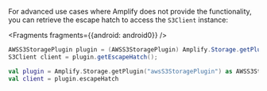 For advanced use cases where Amplify does not provide the functionality, you can retrieve the escape hatch to access the `S3Client` instance:


<Fragments fragments={{android: android0}} />

<BlockSwitcher>
<Block name="Java">

```java
AWSS3StoragePlugin plugin = (AWSS3StoragePlugin) Amplify.Storage.getPlugin("awsS3StoragePlugin");
S3Client client = plugin.getEscapeHatch();
```

</Block>
<Block name="Kotlin">

```kotlin
val plugin = Amplify.Storage.getPlugin("awsS3StoragePlugin") as AWSS3StoragePlugin
val client = plugin.escapeHatch
```

</Block>
</BlockSwitcher>
